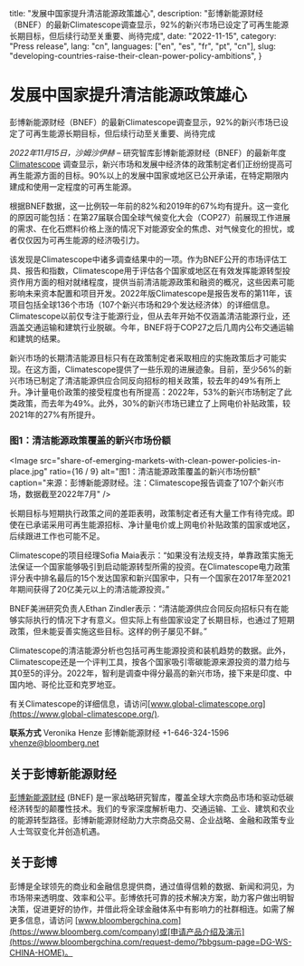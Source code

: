   title: "发展中国家提升清洁能源政策雄心",
  description:
    "彭博新能源财经（BNEF）的最新Climatescope调查显示，92%的新兴市场已设定了可再生能源长期目标，但后续行动至关重要、尚待完成",
  date: "2022-11-15",
  category: "Press release",
  lang: "cn",
  languages: ["en", "es", "fr", "pt", "cn"],
  slug: "developing-countries-raise-their-clean-power-policy-ambitions",
}

# 发展中国家提升清洁能源政策雄心

彭博新能源财经（BNEF）的最新Climatescope调查显示，92%的新兴市场已设定了可再生能源长期目标，但后续行动至关重要、尚待完成

_2022年11月15日，沙姆沙伊赫_ – 研究智库彭博新能源财经（BNEF）的最新年度[Climatescope](https://www.global-climatescope.org/) 调查显示，新兴市场和发展中经济体的政策制定者们正纷纷提高可再生能源方面的目标。90%以上的发展中国家或地区已公开承诺，在特定期限内建成和使用一定程度的可再生能源。

根据BNEF数据，这一比例较一年前的82%和2019年的67%均有提升。这一变化的原因可能包括：在第27届联合国全球气候变化大会（COP27）前展现工作进展的需求、在化石燃料价格上涨的情况下对能源安全的焦虑、对气候变化的担忧，或者仅仅因为可再生能源的经济吸引力。

该发现是Climatescope中诸多调查结果中的一项。作为BNEF公开的市场评估工具、报告和指数，Climatescope用于评估各个国家或地区在有效发挥能源转型投资作用方面的相对就绪程度，提供当前清洁能源政策和融资的概况，这些因素可能影响未来资本配置和项目开发。2022年版Climatescope是报告发布的第11年，该项目包括全球136个市场（107个新兴市场和29个发达经济体）的详细信息。Climatescope以前仅专注于能源行业，但从去年开始不仅涵盖清洁能源行业，还涵盖交通运输和建筑行业脱碳。今年，BNEF将于COP27之后几周内公布交通运输和建筑的结果。 

新兴市场的长期清洁能源目标只有在政策制定者采取相应的实施政策后才可能实现。在这方面，Climatescope提供了一些乐观的进展迹象。目前，至少56%的新兴市场已制定了清洁能源供应合同反向招标的相关政策，较去年的49%有所上升。净计量电价政策的接受程度也有所提高：2022年，53%的新兴市场制定了此类政策，而去年为49%。此外，30%的新兴市场已建立了上网电价补贴政策，较2021年的27%有所提升。

### 图1：清洁能源政策覆盖的新兴市场份额

<Image
  src="share-of-emerging-markets-with-clean-power-policies-in-place.jpg"
  ratio={16 / 9}
  alt="图1：清洁能源政策覆盖的新兴市场份额"
  caption="来源：彭博新能源财经。注：Climatescope报告调查了107个新兴市场，数据截至2022年7月"
/>

长期目标与短期执行政策之间的差距表明，政策制定者还有大量工作有待完成。即使在已承诺采用可再生能源招标、净计量电价或上网电价补贴政策的国家或地区，后续跟进工作也可能不足。 

Climatescope的项目经理Sofia Maia表示：“如果没有法规支持，单靠政策实施无法保证一个国家能够吸引到启动能源转型所需的投资。在Climatescope电力政策评分表中排名最后的15个发达国家和新兴国家中，只有一个国家在2017年至2021年期间获得了20亿美元以上的清洁能源投资。”

BNEF美洲研究负责人Ethan Zindler表示：“清洁能源供应合同反向招标只有在能够实际执行的情况下才有意义。但实际上有些国家设定了长期目标，也通过了短期政策，但未能妥善实施这些目标。这样的例子屡见不鲜。”

Climatescope的清洁能源分析也包括可再生能源投资和装机趋势的数据。此外，Climatescope还是一个评判工具，按各个国家吸引零碳能源来源投资的潜力给与其0至5的评分。2022年，智利是调查中得分最高的新兴市场，接下来是印度、中国内地、哥伦比亚和克罗地亚。

有关Climatescope的详细信息，请访问[www.global-climatescope.org](https://www.global-climatescope.org/).

**联系方式**
Veronika Henze
彭博新能源财经
+1-646-324-1596
[vhenze@bloomberg.net](mailto:vhenze@bloomberg.net)

## 关于彭博新能源财经

[彭博新能源财经](https://about.bnef.com/) (BNEF) 是一家战略研究智库，覆盖全球大宗商品市场和驱动低碳经济转型的颠覆性技术。我们的专家深度解析电力、交通运输、工业、建筑和农业的能源转型路径。彭博新能源财经助力大宗商品交易、企业战略、金融和政策专业人士驾驭变化并创造机遇。

## 关于彭博

彭博是全球领先的商业和金融信息提供商，通过值得信赖的数据、新闻和洞见，为市场带来透明度、效率和公平。彭博依托可靠的技术解决方案，助力客户做出明智决策，促进更好的协作，并借此将全球金融体系中有影响力的社群相连。如需了解更多信息，请访问 [www.bloombergchina.com](https://www.bloomberg.com/company)或[申请产品介绍及演示](https://www.bloombergchina.com/request-demo/?bbgsum-page=DG-WS-CHINA-HOME)。
